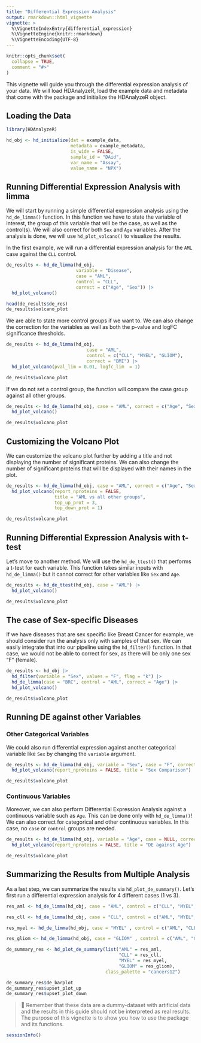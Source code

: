 ```yaml
---
title: "Differential Expression Analysis"
output: rmarkdown::html_vignette
vignette: >
  %\VignetteIndexEntry{differential_expression}
  %\VignetteEngine{knitr::rmarkdown}
  %\VignetteEncoding{UTF-8}
---
```


```r
knitr::opts_chunk$set(
  collapse = TRUE,
  comment = "#>"
)
```

This vignette will guide you through the differential expression analysis of your data. We will load HDAnalyzeR, load the example data and metadata that come with the package and initialize the HDAnalyzeR object.

## Loading the Data

```r
library(HDAnalyzeR)

hd_obj <- hd_initialize(dat = example_data, 
                        metadata = example_metadata, 
                        is_wide = FALSE, 
                        sample_id = "DAid",
                        var_name = "Assay",
                        value_name = "NPX")
```

## Running Differential Expression Analysis with limma

We will start by running a simple differential expression analysis using the `hd_de_limma()` function. In this function we have to state the variable of interest, the group of this variable that will be the case, as well as the control(s). We will also correct for both `Sex` and `Age` variables. After the analysis is done, we will use `hd_plot_volcano()` to visualize the results.

In the first example, we will run a differential expression analysis for the `AML` case against the `CLL` control.

```r
de_results <- hd_de_limma(hd_obj, 
                          variable = "Disease", 
                          case = "AML", 
                          control = "CLL", 
                          correct = c("Age", "Sex")) |> 
  hd_plot_volcano()

head(de_results$de_res)
de_results$volcano_plot
```

We are able to state more control groups if we want to. We can also change the correction for the variables as well as both the p-value and logFC significance thresholds. 

```r
de_results <- hd_de_limma(hd_obj, 
                              case = "AML", 
                              control = c("CLL", "MYEL", "GLIOM"), 
                              correct = "BMI") |> 
  hd_plot_volcano(pval_lim = 0.01, logfc_lim  = 1)

de_results$volcano_plot
```

If we do not set a control group, the function will compare the case group against all other groups. 

```r
de_results <- hd_de_limma(hd_obj, case = "AML", correct = c("Age", "Sex")) |> 
  hd_plot_volcano()

de_results$volcano_plot
```

## Customizing the Volcano Plot

We can customize the volcano plot further by adding a title and not displaying the number of significant proteins. We can also change the number of significant proteins that will be displayed with their names in the plot. 

```r
de_results <- hd_de_limma(hd_obj, case = "AML", correct = c("Age", "Sex")) |> 
  hd_plot_volcano(report_nproteins = FALSE, 
                  title = "AML vs all other groups",
                  top_up_prot = 3,
                  top_down_prot = 1)

de_results$volcano_plot
```

## Running Differential Expression Analysis with t-test

Let's move to another method. We will use the `hd_de_ttest()` that performs a t-test for each variable. This function takes similar inputs with `hd_de_limma()` but it cannot correct for other variables like `Sex` and `Age`.

```r
de_results <- hd_de_ttest(hd_obj, case = "AML") |> 
  hd_plot_volcano()

de_results$volcano_plot
```

## The case of Sex-specific Diseases

If we have diseases that are sex specific like Breast Cancer for example, we should consider run the analysis only with samples of that sex. We can easily integrate that into our pipeline using the `hd_filter()` function. In that case, we would not be able to correct for sex, as there will be only one sex "F" (female).

```r
de_results <- hd_obj |> 
  hd_filter(variable = "Sex", values = "F", flag = "k") |> 
  hd_de_limma(case = "BRC", control = "AML", correct = "Age") |> 
  hd_plot_volcano()

de_results$volcano_plot
```

## Running DE against other Variables

### Other Categorical Variables

We could also run differential expression against another categorical variable like `Sex` by changing the `variable` argument.

```r
de_results <- hd_de_limma(hd_obj, variable = "Sex", case = "F", correct = "Age") |> 
  hd_plot_volcano(report_nproteins = FALSE, title = "Sex Comparison")

de_results$volcano_plot
```

### Continuous Variables

Moreover, we can also perform Differential Expression Analysis against a continuous variable such as `Age`. This can be done only with `hd_de_limma()`! We can also correct for categorical and other continuous variables. In this case, no `case` or `control` groups are needed.

```r
de_results <- hd_de_limma(hd_obj, variable = "Age", case = NULL, correct = c("Sex", "BMI")) |> 
  hd_plot_volcano(report_nproteins = FALSE, title = "DE against Age")

de_results$volcano_plot
```

## Summarizing the Results from Multiple Analysis

As a last step, we can summarize the results via `hd_plot_de_summary()`. Let's first run a differential expression analysis for 4 different cases (1 vs 3).

```r
res_aml <- hd_de_limma(hd_obj, case = "AML", control = c("CLL", "MYEL", "GLIOM"))

res_cll <- hd_de_limma(hd_obj, case = "CLL", control = c("AML", "MYEL", "GLIOM"))

res_myel <- hd_de_limma(hd_obj, case = "MYEL" , control = c("AML", "CLL", "GLIOM"))

res_gliom <- hd_de_limma(hd_obj, case = "GLIOM" , control = c("AML", "CLL", "MYEL"))

de_summary_res <- hd_plot_de_summary(list("AML" = res_aml, 
                                          "CLL" = res_cll, 
                                          "MYEL" = res_myel, 
                                          "GLIOM" = res_gliom),
                                     class_palette = "cancers12")
```

```r
de_summary_res$de_barplot
de_summary_res$upset_plot_up
de_summary_res$upset_plot_down
```

> 📓 Remember that these data are a dummy-dataset with artificial data and the results in this guide should not be interpreted as real results. The purpose of this vignette is to show you how to use the package and its functions.

```r
sessionInfo()
```